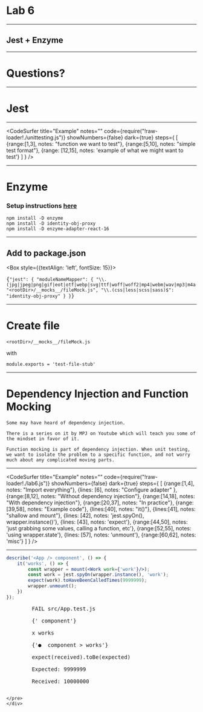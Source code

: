 

# Lab 6

-----

## Jest + Enzyme

---

# Questions?

---

# Jest

---

<CodeSurfer
    title="Example"
    notes=""
    code={require("!raw-loader!./unittesting.js")}
    showNumbers={false}
    dark={true}
    steps={
        [
            {range:[1,3], notes: "function we want to test"},
            {range:[5,10], notes: "simple test format"},
            {range: [12,15], notes: 'example of what we might want to test'}
        ]
    }
/>

---

# Enzyme

### Setup instructions [here](https://github.com/facebook/jest/issues/3094#issuecomment-385164816)

```
npm install -D enzyme
npm install -D identity-obj-proxy
npm install -D enzyme-adapter-react-16
```

---

## Add to package.json

<Box style={{textAlign: 'left', fontSize: 15}}>
    <pre>
{`"jest": {
    "moduleNameMapper": {
      "\\.(jpg|jpeg|png|gif|eot|otf|webp|svg|ttf|woff|woff2|mp4|webm|wav|mp3|m4a|aac|oga)$": "<rootDir>/__mocks__/fileMock.js",
      "\\.(css|less|scss|sass)$": "identity-obj-proxy"
    }
  }`}</pre>
</Box>

---

# Create file

`<rootDir>/__mocks__/fileMock.js`

with

`module.exports = 'test-file-stub'`

---

# Dependency Injection and Function Mocking

```notes
Some may have heard of dependency injection. 

There is a series on it by MPJ on Youtube which will teach you some of the mindset in favor of it. 

Function mocking is part of dependency injection. When unit testing, we want to isolate the problem to a specific function, and not worry much about any complicated moving parts.
```

---

<CodeSurfer
    title="Example"
    notes=""
    code={require("!raw-loader!./lab6.js")}
    showNumbers={false}
    dark={true}
    steps={
        [
            {range:[1,4], notes: "Import everything"},
            {lines: [6], notes: "Configure adapter" },
            {range:[8,12], notes: "Without dependency injection"},
            {range:[14,18], notes: "With dependency injection"},
            {range:[20,37], notes: "In practice"},
            {range:[39,58], notes: "Example code"},
            {lines:[40], notes: "it()"},
            {lines:[41], notes: "shallow and mount"},
            {lines: [42], notes: 'jest.spyOn(), wrapper.instance()'},
            {lines: [43], notes: 'expect'},
            {range:[44,50], notes: 'just grabbing some values, calling a function, etc'},
            {range:[52,55], notes: 'using wrapper.state'},
            {lines: [57], notes: 'unmount'},
            {range:[60,62], notes: 'misc'}
        ]
    }
/>

---

```jsx
describe('<App /> component', () => {
    it('works', () => {
        const wrapper = mount(<Work work={'work'}/>);
        const work = jest.spyOn(wrapper.instance(), 'work');
        expect(work).toHaveBeenCalledTimes(9999999);
        wrapper.unmount();
    })
});
```
<Box>
    <div style={{textAlign: 'center'}}><pre style={{margin: 'auto', textAlign: 'left'}}>
        <span style={{backgroundColor: 'red', color: 'black', paddingLeft: 20, paddingRight: 20}}>FAIL</span> src/App.test.js<br/>
        <span style={{paddingLeft: 40}}>{'<App /> component'}<br /></span>
        <span style={{paddingLeft: 76}}><span style={{color: 'red'}}>x</span> works</span><br />
        <span style={{paddingLeft: 40, color: 'red'}}>{'● <App /> component > works'}</span><br />
        <span style={{paddingLeft: 76}}>expect(<span style={{color: 'red'}}>received</span>).toBe(<span style={{color: 'green'}}>expected</span>)</span><br />
        <span style={{paddingLeft: 76}}>Expected: <span style={{color: 'green'}}>9999999</span></span><br />
        <span style={{paddingLeft: 76}}>Received: <span style={{color: 'red'}}>10000000</span></span>
        
    </pre>
    </div>
</Box>